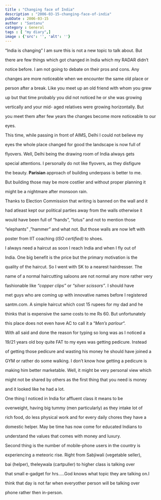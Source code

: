 ```yaml
---
title : "Changing face of India"
description : "2006-03-15-changing-face-of-india"
pubDate : 2006-03-15
author : "Santanu"
category : General
tags : [ "my diary",]
image : {'src': '', 'alt': ''}
---
```

“India is changing” I am sure this is not a new topic to talk about. But

there are few things which got changed in India which my RADAR didn’t

notice before. I am not going to debate on their pros and cons. Any

changes are more noticeable when we encounter the same old place or

person after a break. Like you meet up an old friend with whom you grew

up but that time probably you did not noticed he or she was growing

vertically and your mid- aged relatives were growing horizontally. But

you meet them after few years the changes become more noticeable to our

eyes.



This time, while passing in front of AIMS, Delhi I could not believe my

eyes the whole place changed for good the landscape is now full of

flyovers. Well, Delhi being the drawing room of India always gets

special attentions. I personally do not like flyovers, as they disfigure

the beauty. **Parisian** approach of building underpass is better to me.

But building those may be more costlier and without proper planning it

might be a nightmare after monsoon rain.



Thanks to Election Commission that writing is banned on the wall and it

had atleast kept our political parties away from the walls otherwise it

would have been full of “hands”, “lotus” and not to mention those

“elephants” ,”hammer” and what not. But those walls are now left with

poster from IIT coaching (*ISO certified)* to shoes.



I always need a haircut as soon I reach India and when I fly out of

India. One big benefit is the price but the primary motivation is the

quality of the haircut. So I went with SK to a nearest hairdresser. The

name of a normal haircutting saloons are not normal any more rather very

fashionable like *“copper clips”* or *“silver scissors”*. I should have

met guys who are coming up with innovative names before I registered

santm.com. A simple haircut which cost 15 rupees for my dad and he

thinks that is expensive the same costs to me Rs 60. But unfortunately

this place does not even have AC to call it a “*Men’s parlour*“.



With all said and done the reason for typing so long was as I noticed a

19/21 years old boy quite FAT to my eyes was getting pedicure. Instead

of getting those pedicure and wasting his money he should have joined a

GYM or rather do some walking. I don’t know how getting a pedicure is

making him better marketable. Well, it might be very personal view which

might not be shared by others as the first thing that you need is money

and it looked like he had a lot.



One thing I noticed in India for affluent class it means to be

overweight, having big tummy (men particularly) as they intake lot of

rich food, do less physical work and for every daily chores they have a

domestic helper. May be time has now come for educated Indians to

understand the values that comes with money and luxury.



Second thing is the number of mobile-phone users in the country is

experiencing a meteoric rise. Right from Sabjiwali (vegetable seller),

bai (helper), theleywala (cartpuller) to higher class is talking over

that small e-gadget for hrs…..God knows what topic they are talking on.I

think that day is not far when everyother person will be talking over

phone rather then in-person.
